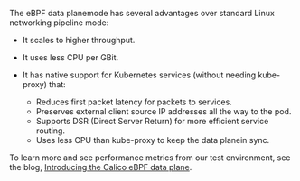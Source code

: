 The eBPF data planemode has several advantages over standard Linux networking pipeline mode:

- It scales to higher throughput.
- It uses less CPU per GBit.
- It has native support for Kubernetes services (without needing kube-proxy) that:

  - Reduces first packet latency for packets to services.
  - Preserves external client source IP addresses all the way to the pod.
  - Supports DSR (Direct Server Return) for more efficient service routing.
  - Uses less CPU than kube-proxy to keep the data planein sync.

To learn more and see performance metrics from our test environment, see the blog, [Introducing the Calico eBPF data plane](https://www.projectcalico.org/introducing-the-calico-ebpf-dataplane/).
